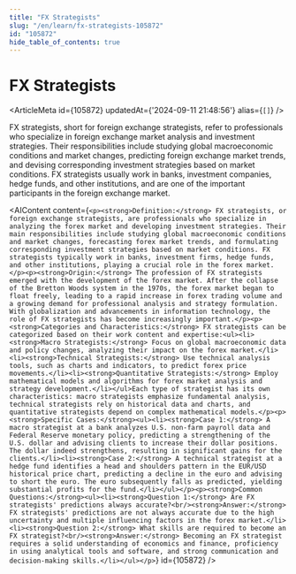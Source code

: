 ```yaml
---
title: "FX Strategists"
slug: "/en/learn/fx-strategists-105872"
id: "105872"
hide_table_of_contents: true
---
```



# FX Strategists

<ArticleMeta id={105872} updatedAt={'2024-09-11 21:48:56'} alias={`[]`} />
<div className='border-solid border-b border-t-0 my-4 border-[var(--ifm-color-gray-300)]' />

FX strategists, short for foreign exchange strategists, refer to professionals who specialize in foreign exchange market analysis and investment strategies. Their responsibilities include studying global macroeconomic conditions and market changes, predicting foreign exchange market trends, and devising corresponding investment strategies based on market conditions. FX strategists usually work in banks, investment companies, hedge funds, and other institutions, and are one of the important participants in the foreign exchange market.

<AIContent content={`<p><strong>Definition:</strong> FX strategists, or foreign exchange strategists, are professionals who specialize in analyzing the forex market and developing investment strategies. Their main responsibilities include studying global macroeconomic conditions and market changes, forecasting forex market trends, and formulating corresponding investment strategies based on market conditions. FX strategists typically work in banks, investment firms, hedge funds, and other institutions, playing a crucial role in the forex market.</p><p><strong>Origin:</strong> The profession of FX strategists emerged with the development of the forex market. After the collapse of the Bretton Woods system in the 1970s, the forex market began to float freely, leading to a rapid increase in forex trading volume and a growing demand for professional analysis and strategy formulation. With globalization and advancements in information technology, the role of FX strategists has become increasingly important.</p><p><strong>Categories and Characteristics:</strong> FX strategists can be categorized based on their work content and expertise:<ul><li><strong>Macro Strategists:</strong> Focus on global macroeconomic data and policy changes, analyzing their impact on the forex market.</li><li><strong>Technical Strategists:</strong> Use technical analysis tools, such as charts and indicators, to predict forex price movements.</li><li><strong>Quantitative Strategists:</strong> Employ mathematical models and algorithms for forex market analysis and strategy development.</li></ul>Each type of strategist has its own characteristics: macro strategists emphasize fundamental analysis, technical strategists rely on historical data and charts, and quantitative strategists depend on complex mathematical models.</p><p><strong>Specific Cases:</strong><ul><li><strong>Case 1:</strong> A macro strategist at a bank analyzes U.S. non-farm payroll data and Federal Reserve monetary policy, predicting a strengthening of the U.S. dollar and advising clients to increase their dollar positions. The dollar indeed strengthens, resulting in significant gains for the clients.</li><li><strong>Case 2:</strong> A technical strategist at a hedge fund identifies a head and shoulders pattern in the EUR/USD historical price chart, predicting a decline in the euro and advising to short the euro. The euro subsequently falls as predicted, yielding substantial profits for the fund.</li></ul></p><p><strong>Common Questions:</strong><ul><li><strong>Question 1:</strong> Are FX strategists' predictions always accurate?<br/><strong>Answer:</strong> FX strategists' predictions are not always accurate due to the high uncertainty and multiple influencing factors in the forex market.</li><li><strong>Question 2:</strong> What skills are required to become an FX strategist?<br/><strong>Answer:</strong> Becoming an FX strategist requires a solid understanding of economics and finance, proficiency in using analytical tools and software, and strong communication and decision-making skills.</li></ul></p>`} id={105872} />
